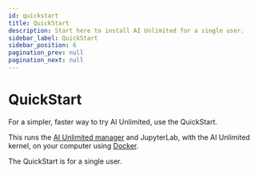 ```yaml
---
id: quickstart
title: QuickStart
description: Start here to install AI Unlimited for a single user.
sidebar_label: QuickStart
sidebar_position: 6
pagination_prev: null
pagination_next: null
---
```


# QuickStart

For a simpler, faster way to try AI Unlimited, use the QuickStart. 
 
This runs the [AI Unlimited manager](../../glossary.md#ai-unlimited-manager) and JupyterLab, with the AI Unlimited kernel, on your computer using [Docker](https://www.docker.com/). 

The QuickStart is for a single user.
